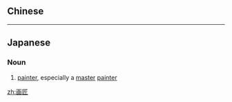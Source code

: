 {{also|畫匠}}
==Chinese==
{{zh-see|畫匠}}

----

==Japanese==
{{ja-kanjitab|が|しょう|yomi=o}}

===Noun===
{{ja-noun|がしょう}}

# [[painter]], especially a [[master]] [[painter]]

[[zh:画匠]]